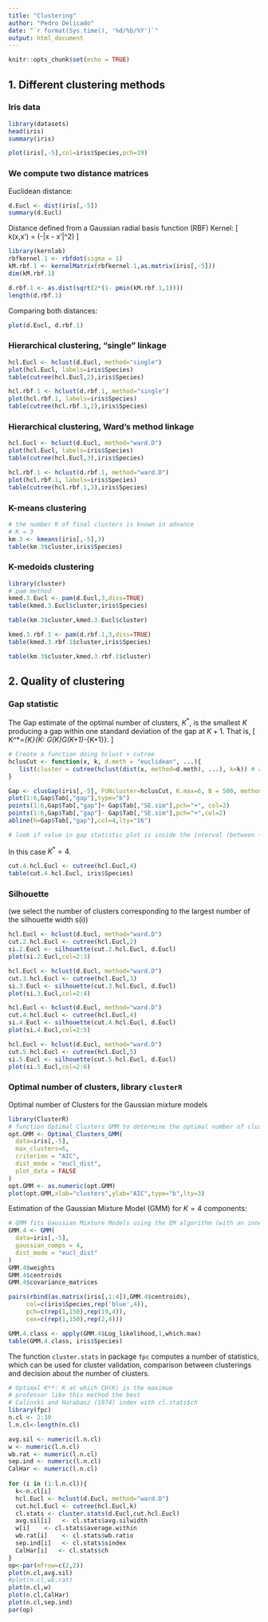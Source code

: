 ---
title: "Clustering"
author: "Pedro Delicado"
date: "`r format(Sys.time(), '%d/%b/%Y')`"
output: html_document
---

```{r setup, include=FALSE}
knitr::opts_chunk$set(echo = TRUE)
```
## 1. Different clustering methods

### Iris data
```{r}
library(datasets)
head(iris)
summary(iris)
```

```{r}
plot(iris[,-5],col=iris$Species,pch=19)
```

### We compute two distance matrices

Euclidean distance:
```{r}
d.Eucl <- dist(iris[,-5])
summary(d.Eucl)
```

Distance defined from a Gaussian radial basis function (RBF) Kernel:
\[
 k(x,x') = \exp(-\sigma \|x - x'\|^2) 
\]
```{r}
library(kernlab)
rbfkernel.1 <- rbfdot(sigma = 1)
kM.rbf.1 <- kernelMatrix(rbfkernel.1,as.matrix(iris[,-5]))
dim(kM.rbf.1)

d.rbf.1 <- as.dist(sqrt(2*(1- pmin(kM.rbf.1,1))))
length(d.rbf.1)
```

Comparing both distances:
```{r}
plot(d.Eucl, d.rbf.1)
```

### Hierarchical clustering, "single" linkage
```{r}
hcl.Eucl <- hclust(d.Eucl, method="single")
plot(hcl.Eucl, labels=iris$Species)
table(cutree(hcl.Eucl,2),iris$Species)
```

```{r}
hcl.rbf.1 <- hclust(d.rbf.1, method="single")
plot(hcl.rbf.1, labels=iris$Species)
table(cutree(hcl.rbf.1,2),iris$Species)
```

### Hierarchical clustering, Ward's method linkage

```{r}
hcl.Eucl <- hclust(d.Eucl, method="ward.D")
plot(hcl.Eucl, labels=iris$Species)
table(cutree(hcl.Eucl,3),iris$Species)
```
```{r}
hcl.rbf.1 <- hclust(d.rbf.1, method="ward.D")
plot(hcl.rbf.1, labels=iris$Species)
table(cutree(hcl.rbf.1,3),iris$Species)
```

### K-means clustering

```{r}
# the number K of final clusters is known in advance
# K = 3
km.3 <- kmeans(iris[,-5],3)
table(km.3$cluster,iris$Species)
```

### K-medoids clustering

```{r}
library(cluster)
# pam method
kmed.3.Eucl <- pam(d.Eucl,3,diss=TRUE)
table(kmed.3.Eucl$cluster,iris$Species)
```
```{r}
table(km.3$cluster,kmed.3.Eucl$cluster)
```


```{r}
kmed.3.rbf.1 <- pam(d.rbf.1,3,diss=TRUE)
table(kmed.3.rbf.1$cluster,iris$Species)
```

```{r}
table(km.3$cluster,kmed.3.rbf.1$cluster)
```

## 2. Quality of clustering 

### Gap statistic 

The Gap estimate of the optimal number of clusters, $K^*$, is the smallest $K$ producing a gap within one standard deviation of the gap at $K + 1$.
That is,
\[
K^*=\arg\min_{K}\{K: G(K)\ge G(K+1)-\mbox{sd}_{K+1}\}.
\]
```{r}
# Create a function doing hclust + cutree
hclusCut <- function(x, k, d.meth = "euclidean", ...){
   list(cluster = cutree(hclust(dist(x, method=d.meth), ...), k=k)) # returns partitions
}

Gap <- clusGap(iris[,-5], FUNcluster=hclusCut, K.max=6, B = 500, method="ward.D") # B=number of points used in simulation
plot(1:6,Gap$Tab[,"gap"],type="b")
points(1:6,Gap$Tab[,"gap"]+ Gap$Tab[,"SE.sim"],pch="+", col=2)
points(1:6,Gap$Tab[,"gap"]- Gap$Tab[,"SE.sim"],pch="+",col=2)
abline(h=Gap$Tab[,"gap"],col=4,lty="16")

# look if value in gap statistic plot is inside the interval (between +) -> best number of clusters
```

In this case $K^*=4$. 

```{r}
cut.4.hcl.Eucl <- cutree(hcl.Eucl,4)
table(cut.4.hcl.Eucl, iris$Species)
```

### Silhouette
(we select the number of clusters corresponding to the largest number of the silhouette width s(i))
```{r}
hcl.Eucl <- hclust(d.Eucl, method="ward.D")
cut.2.hcl.Eucl <- cutree(hcl.Eucl,2)
si.2.Eucl <- silhouette(cut.2.hcl.Eucl, d.Eucl)
plot(si.2.Eucl,col=2:3)
```

```{r}
hcl.Eucl <- hclust(d.Eucl, method="ward.D")
cut.3.hcl.Eucl <- cutree(hcl.Eucl,3)
si.3.Eucl <- silhouette(cut.3.hcl.Eucl, d.Eucl)
plot(si.3.Eucl,col=2:4)
```

```{r}
hcl.Eucl <- hclust(d.Eucl, method="ward.D")
cut.4.hcl.Eucl <- cutree(hcl.Eucl,4)
si.4.Eucl <- silhouette(cut.4.hcl.Eucl, d.Eucl)
plot(si.4.Eucl,col=2:5)
```

```{r}
hcl.Eucl <- hclust(d.Eucl, method="ward.D")
cut.5.hcl.Eucl <- cutree(hcl.Eucl,5)
si.5.Eucl <- silhouette(cut.5.hcl.Eucl, d.Eucl)
plot(si.5.Eucl,col=2:6)
```

### Optimal number of clusters, library `clusterR`

Optimal number of Clusters for the Gaussian mixture models

```{r}
library(ClusterR)
# function Optimal Clusters GMM to determine the optimal number of clusters in GMM.
opt.GMM <- Optimal_Clusters_GMM(
  data=iris[,-5], 
  max_clusters=6,
  criterion = "AIC",
  dist_mode = "eucl_dist",
  plot_data = FALSE
)
opt.GMM <- as.numeric(opt.GMM)
plot(opt.GMM,xlab="clusters",ylab="AIC",type="b",lty=3)
```

Estimation of the Gaussian Mixture Model (GMM) for $K=4$ components:
```{r}
# GMM fits Gaussian Mixture Models using the EM algorithm (with an inner K-means step)
GMM.4 <- GMM(
  data=iris[,-5], 
  gaussian_comps = 4,
  dist_mode = "eucl_dist"
)
GMM.4$weights
GMM.4$centroids
GMM.4$covariance_matrices

pairs(rbind(as.matrix(iris[,1:4]),GMM.4$centroids), 
     col=c(iris$Species,rep('blue',4)),
     pch=c(rep(1,150),rep(19,4)),
     cex=c(rep(1,150),rep(2,4)))
```

```{r}
GMM.4.class <- apply(GMM.4$Log_likelihood,1,which.max)
table(GMM.4.class, iris$Species)
```


The function `cluster.stats` in package `fpc` computes a number of statistics, which can be used for cluster validation, comparison between clusterings and decision about the number of clusters.
```{r}
# Optimal K**: K at which CH(K) is the maximum
# professor like this method the best
# Calinski and Harabasz (1974) index with cl.stats$ch
library(fpc)
n.cl <- 2:10
l.n.cl<-length(n.cl)

avg.sil <- numeric(l.n.cl)
w <- numeric(l.n.cl)
wb.rat <- numeric(l.n.cl)
sep.ind <- numeric(l.n.cl)
CalHar <- numeric(l.n.cl)
 
for (i in (1:l.n.cl)){
  k<-n.cl[i]
  hcl.Eucl <- hclust(d.Eucl, method="ward.D")
  cut.hcl.Eucl <- cutree(hcl.Eucl,k)
  cl.stats <- cluster.stats(d.Eucl,cut.hcl.Eucl)
  avg.sil[i]   <- cl.stats$avg.silwidth
  w[i]    <- cl.stats$average.within
  wb.rat[i]    <- cl.stats$wb.ratio
  sep.ind[i]   <- cl.stats$sindex
  CalHar[i]   <- cl.stats$ch
}
op<-par(mfrow=c(2,2))
plot(n.cl,avg.sil)
#plot(n.cl,wb.rat)
plot(n.cl,w)
plot(n.cl,CalHar)
plot(n.cl,sep.ind)
par(op)
```